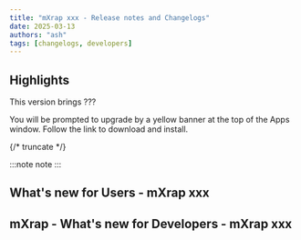 ```yaml
---
title: "mXrap xxx - Release notes and Changelogs"
date: 2025-03-13
authors: "ash"
tags: [changelogs, developers]
---
```



## Highlights

This version brings ???

You will be prompted to upgrade by a yellow banner at the top of the Apps window. Follow the link to download and install.

{/* truncate */}

:::note
note
:::

<Tabs>

<TabItem value="users" label="Users">

## What's new for Users - mXrap xxx

</TabItem>

<TabItem value="developers" label="Developers">

## mXrap - What's new for Developers - mXrap xxx

</TabItem>
</Tabs>
